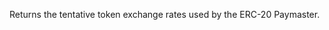 
Returns the tentative token exchange rates used by the ERC-20 Paymaster. <CreditCost network="bundler" method="pimlico_getTokenQuotes" />
